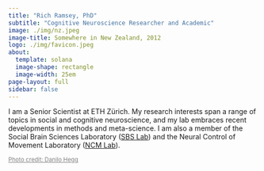 ```yaml
---
title: "Rich Ramsey, PhD"
subtitle: "Cognitive Neuroscience Researcher and Academic"
image: ./img/nz.jpeg
image-title: Somewhere in New Zealand, 2012
logo: ./img/favicon.jpeg
about: 
  template: solana
  image-shape: rectangle
  image-width: 25em
page-layout: full
sidebar: false
---
```


I am a Senior Scientist at ETH Zürich. My research interests span a range of topics in social and cognitive neuroscience, and my lab embraces recent developments in methods and meta-science. I am also a member of the Social Brain Sciences Laboratory ([SBS Lab](https://sbs.ethz.ch/)) and the Neural Control of Movement Laboratory ([NCM Lab](https://ncm.hest.ethz.ch/)).

~[Photo credit: Danilo Hegg](https://www.southernalpsphotography.com/){style="color: gray"}~
